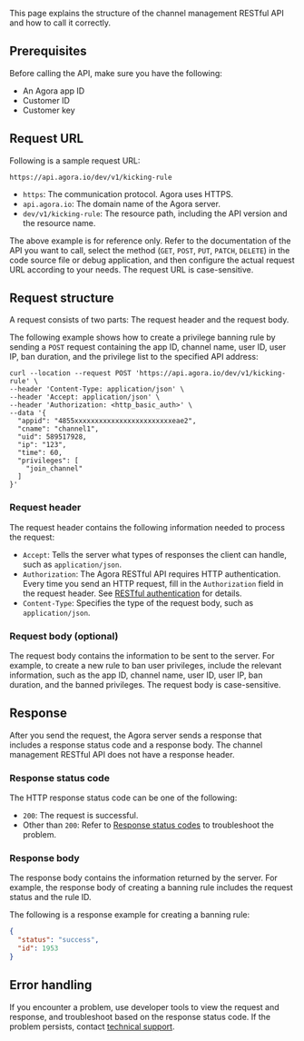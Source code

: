 This page explains the structure of the channel management RESTful API and how to call it correctly.

## Prerequisites

Before calling the API, make sure you have the following: 

- An Agora app ID 
- Customer ID 
- Customer key

## Request URL

Following is a sample request URL:

```
https://api.agora.io/dev/v1/kicking-rule
```

- `https`: The communication protocol. Agora uses HTTPS.
- `api.agora.io`: The domain name of the Agora server.
- `dev/v1/kicking-rule`: The resource path, including the API version and the resource name.

The above example is for reference only. Refer to the documentation of the API you want to call, select the method (`GET`, `POST`, `PUT`, `PATCH`, `DELETE`) in the code source file or debug application, and then configure the actual request URL according to your needs. The request URL is case-sensitive.

## Request structure

A request consists of two parts: The request header and the request body.

The following example shows how to create a privilege banning rule by sending a `POST` request containing the app ID, channel name, user ID, user IP, ban duration, and the privilege list to the specified API address:

```shell
curl --location --request POST 'https://api.agora.io/dev/v1/kicking-rule' \
--header 'Content-Type: application/json' \
--header 'Accept: application/json' \
--header 'Authorization: <http_basic_auth>' \
--data '{
  "appid": "4855xxxxxxxxxxxxxxxxxxxxxxxxeae2",
  "cname": "channel1",
  "uid": 589517928,
  "ip": "123",
  "time": 60,
  "privileges": [
    "join_channel"
  ]
}'
```

### Request header

The request header contains the following information needed to process the request:

- `Accept`: Tells the server what types of responses the client can handle, such as `application/json`.
- `Authorization`: The Agora RESTful API requires HTTP authentication. Every time you send an HTTP request, fill in the `Authorization` field in the request header. See [RESTful authentication](../channel-management-api/restful-authentication) for details.
- `Content-Type`: Specifies the type of the request body, such as `application/json`.

### Request body (optional)

The request body contains the information to be sent to the server. For example, to create a new rule to ban user privileges, include the relevant information, such as the app ID, channel name, user ID, user IP, ban duration, and the banned privileges. The request body is case-sensitive.

## Response

After you send the request, the Agora server sends a response that includes a response status code and a response body. The channel management RESTful API does not have a response header.

### Response status code

The HTTP response status code can be one of the following:

- `200`: The request is successful.
- Other than `200`: Refer to [Response status codes](response-status-code) to troubleshoot the problem.

### Response body

The response body contains the information returned by the server. For example, the response body of creating a banning rule includes the request status and the rule ID.

The following is a response example for creating a banning rule:

```json
{
  "status": "success",
  "id": 1953
}
```

## Error handling

If you encounter a problem, use developer tools to view the request and response, and troubleshoot based on the response status code. If the problem persists, contact [technical support](mailto:support@agora.io).
